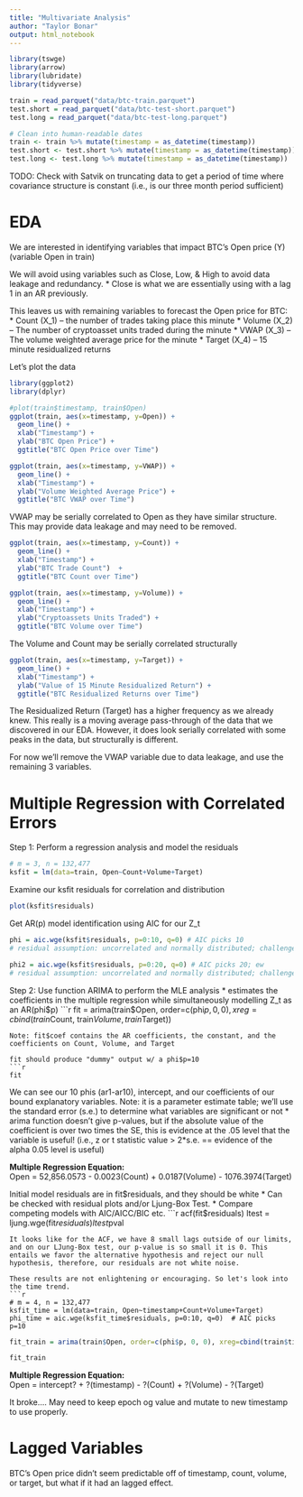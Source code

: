 ```yaml
---
title: "Multivariate Analysis"
author: "Taylor Bonar"
output: html_notebook
---
```


```r
library(tswge)
library(arrow)
library(lubridate)
library(tidyverse)

train = read_parquet("data/btc-train.parquet")
test.short = read_parquet("data/btc-test-short.parquet")
test.long = read_parquet("data/btc-test-long.parquet")

# Clean into human-readable dates
train <- train %>% mutate(timestamp = as_datetime(timestamp))
test.short <- test.short %>% mutate(timestamp = as_datetime(timestamp))
test.long <- test.long %>% mutate(timestamp = as_datetime(timestamp))
```
TODO: Check with Satvik on truncating data to get a period of time where covariance structure is constant (i.e., is our three month period sufficient)

# EDA

We are interested in identifying variables that impact BTC's Open price (Y) (variable Open in train)

We will avoid using variables such as Close, Low, & High to avoid data leakage and redundancy.
* Close is what we are essentially using with a lag 1 in an AR previously.

This leaves us with remaining variables to forecast the Open price for BTC:
* Count (X_1) -- the number of trades taking place this minute
* Volume (X_2) -- The number of cryptoasset units traded during the minute
* VWAP (X_3) -- The volume weighted average price for the minute
* Target (X_4) -- 15 minute residualized returns

Let's plot the data
```r
library(ggplot2)
library(dplyr)
```

```r
#plot(train$timestamp, train$Open)
ggplot(train, aes(x=timestamp, y=Open)) +
  geom_line() +
  xlab("Timestamp") +
  ylab("BTC Open Price") +
  ggtitle("BTC Open Price over Time")
```

```r
ggplot(train, aes(x=timestamp, y=VWAP)) +
  geom_line() +
  xlab("Timestamp") +
  ylab("Volume Weighted Average Price") +
  ggtitle("BTC VWAP over Time")
```
VWAP may be serially correlated to Open as they have similar structure. This may provide data leakage and may need to be removed.


```r
ggplot(train, aes(x=timestamp, y=Count)) +
  geom_line() +
  xlab("Timestamp") +
  ylab("BTC Trade Count")  +
  ggtitle("BTC Count over Time")
```

```r
ggplot(train, aes(x=timestamp, y=Volume)) +
  geom_line() +
  xlab("Timestamp") +
  ylab("Cryptoassets Units Traded") +
  ggtitle("BTC Volume over Time")
```
The Volume and Count may be serially correlated structurally

```r
ggplot(train, aes(x=timestamp, y=Target)) +
  geom_line() +
  xlab("Timestamp") +
  ylab("Value of 15 Minute Residualized Return") +
  ggtitle("BTC Residualized Returns over Time")
```
The Residualized Return (Target) has a higher frequency as we already knew. This really is a moving average pass-through of the data that we discovered in our EDA. However, it does look serially correlated with some peaks in the data, but structurally is different.

For now we'll remove the VWAP variable due to data leakage, and use the remaining 3 variables.

# Multiple Regression with Correlated Errors

Step 1: Perform a regression analysis and model the residuals
```r
# m = 3, n = 132,477
ksfit = lm(data=train, Open~Count+Volume+Target)
```

Examine our ksfit residuals for correlation and distribution
```r
plot(ksfit$residuals)
```

Get AR(p) model identification using AIC for our Z_t 
```r
phi = aic.wge(ksfit$residuals, p=0:10, q=0) # AIC picks 10
# residual assumption: uncorrelated and normally distributed; challenge that assumption
```


```r
phi2 = aic.wge(ksfit$residuals, p=0:20, q=0) # AIC picks 20; ew
# residual assumption: uncorrelated and normally distributed; challenge that assumption
```

Step 2: Use function ARIMA to perform the MLE analysis
* estimates the coefficients in the multiple regression while simultaneously modelling Z_t as an AR(phi$p)
```r
fit = arima(train$Open, order=c(phi$p, 0, 0), xreg=cbind(train$Count, train$Volume, train$Target))
```
Note: fit$coef contains the AR coefficients, the constant, and the coefficients on Count, Volume, and Target

fit should produce "dummy" output w/ a phi$p=10
```r
fit
```
We can see our 10 phis (ar1-ar10), intercept, and our coefficients of our bound explanatory variables.
Note: it is a parameter estimate table; we'll use the standard error (s.e.) to determine what variables are significant or not
* arima function doesn't give p-values, but if the absolute value of the coefficient is over two times the SE, this is evidence at the .05 level that the variable is useful! (i.e., z or t statistic value > 2*s.e. == evidence of the alpha 0.05 level is useful)

**Multiple Regression Equation:**  
Open = 52,856.0573 - 0.0023(Count) + 0.0187(Volume) - 1076.3974(Target)


Initial model residuals are in fit$residuals, and they should be white
* Can be checked with residual plots and/or Ljung-Box Test.
* Compare competing models with AIC/AICC/BIC etc.
```r
acf(fit$residuals)
ltest = ljung.wge(fit$residuals)
ltest$pval
```
It looks like for the ACF, we have 8 small lags outside of our limits, and on our LJung-Box test, our p-value is so small it is 0. This entails we favor the alternative hypothesis and reject our null hypothesis, therefore, our residuals are not white noise.

These results are not enlightening or encouraging. So let's look into the time trend.
```r
# m = 4, n = 132,477
ksfit_time = lm(data=train, Open~timestamp+Count+Volume+Target)
phi_time = aic.wge(ksfit_time$residuals, p=0:10, q=0)  # AIC picks p=10
```

```r
fit_train = arima(train$Open, order=c(phi$p, 0, 0), xreg=cbind(train$timestamp, train$Count, train$Volume, train$Target))
```

```r
fit_train
```

**Multiple Regression Equation:**  
Open = intercept? + ?(timestamp) - ?(Count) + ?(Volume) - ?(Target)

It broke.... May need to keep epoch og value and mutate to new timestamp to use properly.

# Lagged Variables

BTC's Open price didn't seem predictable off of timestamp, count, volume, or target, but what if it had an lagged effect.






